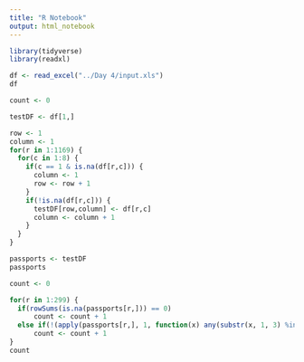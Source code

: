 ```yaml
---
title: "R Notebook"
output: html_notebook
---
```


```r
library(tidyverse)
library(readxl)

df <- read_excel("../Day 4/input.xls")
df
```

```r
count <- 0

testDF <- df[1,]

row <- 1
column <- 1
for(r in 1:1169) {
  for(c in 1:8) {
    if(c == 1 & is.na(df[r,c])) {
      column <- 1
      row <- row + 1
    }
    if(!is.na(df[r,c])) {
      testDF[row,column] <- df[r,c]
      column <- column + 1
    }
  }
}

passports <- testDF
passports
```

```r
count <- 0

for(r in 1:299) {
  if(rowSums(is.na(passports[r,])) == 0)
      count <- count + 1
  else if(!(apply(passports[r,], 1, function(x) any(substr(x, 1, 3) %in% "cid"))) & rowSums(is.na(passports[r,])) == 1)
      count <- count + 1
}
count
```

